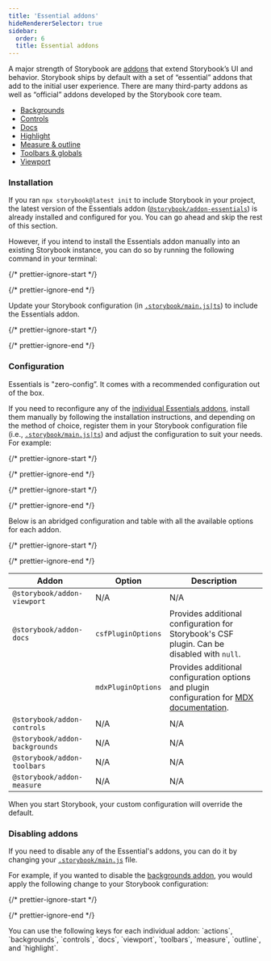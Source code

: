 ```yaml
---
title: 'Essential addons'
hideRendererSelector: true
sidebar:
  order: 6
  title: Essential addons
---
```


A major strength of Storybook are [addons](https://storybook.js.org/addons) that extend Storybook’s UI and behavior. Storybook ships by default with a set of “essential” addons that add to the initial user experience. There are many third-party addons as well as “official” addons developed by the Storybook core team.

* [Backgrounds](./backgrounds.mdx)
* [Controls](./controls.mdx)
* [Docs](../writing-docs/index.mdx)
* [Highlight](./highlight.mdx)
* [Measure & outline](./measure-and-outline.mdx)
* [Toolbars & globals](./toolbars-and-globals.mdx)
* [Viewport](./viewport.mdx)

### Installation

If you ran `npx storybook@latest init` to include Storybook in your project, the latest version of the Essentials addon ([`@storybook/addon-essentials`](https://storybook.js.org/addons/tag/essentials)) is already installed and configured for you. You can go ahead and skip the rest of this section.

However, if you intend to install the Essentials addon manually into an existing Storybook instance, you can do so by running the following command in your terminal:

{/* prettier-ignore-start */}

<CodeSnippets path="storybook-addon-essentials-install.md" />

{/* prettier-ignore-end */}

Update your Storybook configuration (in [`.storybook/main.js|ts`](../configure/index.mdx#configure-story-rendering)) to include the Essentials addon.

{/* prettier-ignore-start */}

<CodeSnippets path="storybook-main-register-essentials-addon.md" />

{/* prettier-ignore-end */}

### Configuration

Essentials is "zero-config”. It comes with a recommended configuration out of the box.

If you need to reconfigure any of the [individual Essentials addons](https://storybook.js.org/addons/tag/essentials), install them manually by following the installation instructions, and depending on the method of choice, register them in your Storybook configuration file (i.e., [`.storybook/main.js|ts`](../configure/index.mdx#configure-story-rendering)) and adjust the configuration to suit your needs. For example:

{/* prettier-ignore-start */}

<CodeSnippets path="storybook-addon-viewport-install.md" />

{/* prettier-ignore-end */}

{/* prettier-ignore-start */}

<CodeSnippets path="storybook-main-register-individual-viewport-addon.md" />

{/* prettier-ignore-end */}

Below is an abridged configuration and table with all the available options for each addon.

{/* prettier-ignore-start */}

<CodeSnippets path="storybook-main-full-individual-essentials-config.md" />

{/* prettier-ignore-end */}

| Addon                          | Option             | Description                                                                                                                                                    |
| ------------------------------ | ------------------ | -------------------------------------------------------------------------------------------------------------------------------------------------------------- |
| `@storybook/addon-viewport`    | N/A                | N/A                                                                                                                                                            |
| `@storybook/addon-docs`        | `csfPluginOptions` | Provides additional configuration for Storybook's CSF plugin. Can be disabled with `null`.                                                                     |
|                                | `mdxPluginOptions` | Provides additional configuration options and plugin configuration for [MDX documentation](../writing-docs/mdx.mdx#markdown-tables-arent-rendering-correctly). |
| `@storybook/addon-controls`    | N/A                | N/A                                                                                                                                                            |
| `@storybook/addon-backgrounds` | N/A                | N/A                                                                                                                                                            |
| `@storybook/addon-toolbars`    | N/A                | N/A                                                                                                                                                            |
| `@storybook/addon-measure`     | N/A                | N/A                                                                                                                                                            |

When you start Storybook, your custom configuration will override the default.

### Disabling addons

If you need to disable any of the Essential's addons, you can do it by changing your [`.storybook/main.js`](../configure/index.mdx#configure-story-rendering) file.

For example, if you wanted to disable the [backgrounds addon](./backgrounds.mdx), you would apply the following change to your Storybook configuration:

{/* prettier-ignore-start */}

<CodeSnippets path="storybook-main-disable-addon.md" />

{/* prettier-ignore-end */}

<Callout variant="info" icon="💡">
  You can use the following keys for each individual addon: `actions`, `backgrounds`, `controls`, `docs`, `viewport`, `toolbars`, `measure`, `outline`, and `highlight`.
</Callout>
